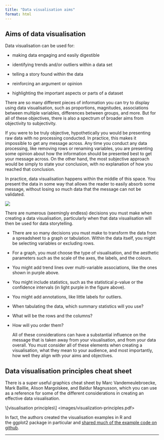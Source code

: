 ```yaml
---
title: "Data visualisation aims"
format: html
---
```


## Aims of data visualisation

Data visualisation can be used for:

-   making data engaging and easily digestible

-   identifying trends and/or outliers within a data set

-   telling a story found within the data

-   reinforcing an argument or opinion

-   highlighting the important aspects or parts of a dataset

There are so many different pieces of information you can try to display using data visualisation, such as proportions, magnitudes, associations between multiple variables, differences between groups, and more. But for all of these objectives, there is also a spectrum of broader aims from objectivity to subjectivity.

If you were to be truly objective, hypothetically you would be presenting raw data with no processing conducted. In practice, this makes it impossible to get any message across. Any time you conduct any data processing, like removing rows or renaming variables, you are presenting some opinion about how the information should be presented best to get your message across. On the other hand, the most subjective approach would be simply to state your conclusion, with no explanation of how you reached that conclusion.

In practice, data visualisation happens within the middle of this space. You present the data in some way that allows the reader to easily absorb some message, without losing so much data that the message can not be validated.

![](images/aim1.png){fig-alt="Cartoon of reproducibility in R"}

There are numerous (seemingly endless) decisions you must make when creating a data visualisation, particularly when that data visualisation will then be used for data storytelling.

-   There are so many decisions you must make to transform the data from a spreadsheet to a graph or tabulation. Within the data itself, you might be selecting variables or excluding rows.

-   For a graph, you must choose the type of visualisation, and the aesthetic parameters such as the scale of the axes, the labels, and the colours.

-   You might add trend lines over multi-variable associations, like the ones shown in purple above.

-   You might include statistics, such as the statistical p-value or the confidence intervals (in light purple in the figure above).

-   You might add annotations, like little labels for outliers.

-   When tabulating the data, which summary statistics will you use?

-   What will be the rows and the columns?

-   How will you order them?

    All of these considerations can have a substantial influence on the message that is taken away from your visualisation, and from your data overall. You must consider all of these elements when creating a visualisation, what they mean to your audience, and most importantly, how well they align with your aims and objectives.

## Data visualisation principles cheat sheet

There is a super useful graphics cheat sheet by Marc Vandemeulebroecke, Mark Baillie, Alison Margolskee, and Baldur Magnusson, which you can use as a reference for some of the different considerations in creating an effective data visualisation.

\\\[visualisation principles\\\] \<images/visualization-principles.pdf\>

In fact, the authors created the visualisation examples in R and the ggplot2 package in particular and [shared much of the example code on github](https://github.com/GraphicsPrinciples/CheatSheet). 

------------------------------------------------------------------------

